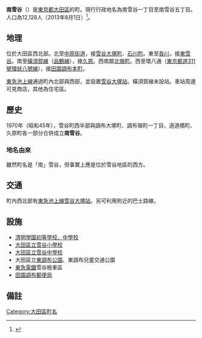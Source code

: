 {{Pathnav|日本|東京都|大田區|frame=1}}
{{Infobox Settlement
|official_name = 南雪谷
|native_name =
|settlement_type = [[町|町]]
|image_skyline = Higashichofu park ota 2009.JPG
|imagesize = 250px
|image_caption = 東調布公園
|image_flag =
|image_seal =
| image_map =
| map_caption =
|subdivision_type = [[國家|國家]]
|subdivision_name = [[File:Flag_of_Japan.svg|border]] [[日本|日本]]
|subdivision_type1 = [[都道府縣|都道府縣]]
|subdivision_name1 = [[File:Flag_of_Tokyo_Prefecture.svg|25px]] [[東京都|東京都]]
|subdivision_type2 = [[東京都區部|特別區]]
|subdivision_name2 = [[File:Flag_of_Ota,_Tokyo.svg|25px]] [[大田區|大田區]]
|subdivision_type3 = [[地域|地域]]
|subdivision_name3 = [[大森區|大森地域]]
|established_title =
|established_date =
|government_type =
|leader_title =
|leader_name =
|area_magnitude =
|area_total_sq_mi =
|area_total_km2 =
|area_land_sq_mi =
|area_land_km2 =
|area_urban_sq_mi =
|area_urban_km2 =
|area_metro_km2 =
|area_metro_sq_mi =
|population_as_of= 2013年（平成25年）8月1日
|population_footnotes =
|population_total = 12128
|population_urban =
|population_metro =
|population_density_sq_mi =
|population_density_km2 =
| timezone = [[日本標準時間|JST]]
| utc_offset = +9
|timezone_DST =
|utc_offset_DST =
|latd=|latm=|lats=|latNS=
|longd=|longm=|longs=|longEW=
|elevation_footnotes=
|elevation_m =
|elevation_ft =
|postal_code_type = [[郵遞區號|郵遞區號]]
|postal_code = 143-0025
|area_code =
|website =
|footnotes =
}}
'''南雪谷'''（{{jpn|j=南雪谷|hg=みなみゆきがや|rm=Minami-yukigaya|f=y}}）是[[東京都|東京都]][[大田區|大田區]]的町。現行行政地名為南雪谷一丁目至南雪谷五丁目。人口為12,128人（2013年8月1日）<ref>{{Cite web |url=http://www.city.ota.tokyo.jp/kuseijoho/suuji/jinkou/setai_jinkou/oota_suji2508.html |title=大田区ホームページ：平成25年8月1日現在 |accessdate=2013-08-23 |archive-date=2014-02-18 |archive-url=https://web.archive.org/web/20140218230417/http://www.city.ota.tokyo.jp/kuseijoho/suuji/jinkou/setai_jinkou/oota_suji2508.html |dead-url=no }}</ref>。

== 地理 ==
位於大田區西北部。北至[[中原街道|中原街道]]，接[[雪谷大塚町|雪谷大塚町]]、[[石川町_(大田區)|石川町]]。東至[[呑川|呑川]]，接[[東雪谷|東雪谷]]。南至[[橫須賀線|橫須賀線]]（[[品鶴線|品鶴線]]），接[[久原|久原]]。西南鄰[[北嶺町|北嶺町]]。西至環八通（[[東京都道311號環狀八號線|東京都道311號環狀八號線]]），接[[田園調布本町|田園調布本町]]。

[[東急池上線|東急池上線]]通過町內北部與西部，並設置[[雪谷大塚站|雪谷大塚站]]。橫須賀線未設站。車站周邊可見商店，其他為住宅區。

== 歷史 ==
1970年（昭和45年），雪谷町西半部與調布大塚町、調布嶺町一丁目、道道橋町、久原町各一部分合併成立'''南雪谷'''。
=== 地名由來 ===
雖然町名是「南」雪谷，但事實上應是位於雪谷地區的西方。

== 交通 ==
町內西北部有[[東急池上線|東急池上線]][[雪谷大塚站|雪谷大塚站]]。另可利用附近的巴士路線。

== 設施 ==
* [[清明學園初等學校、中學校|清明學園初等學校、中學校]]
* [[大田區立雪谷小學校|大田區立雪谷小學校]]
* [[大田區立雪谷中學校|大田區立雪谷中學校]]
* 大田區立[[東調布公園|東調布公園]]、東調布兒童交通公園
* [[東急電鐵|東急電鐵]]雪谷檢車區
* [[田園調布郵便局|田園調布郵便局]]

== 備註 ==
{{Reflist}}

{{大田區的町名}}
{{DEFAULTSORT:Minami-Yukigaya}}
[[Category:大田區町名|Category:大田區町名]]